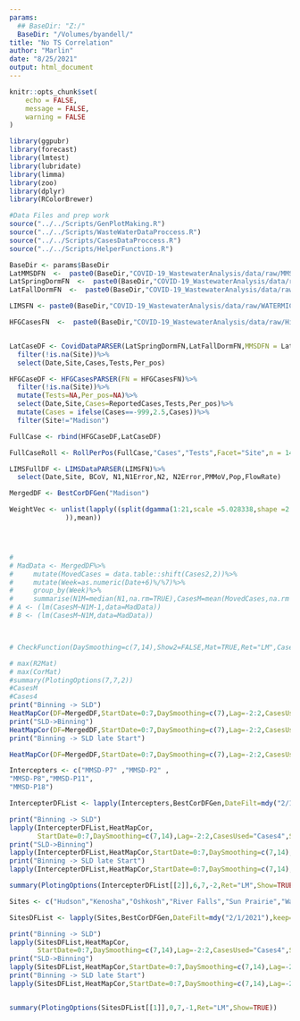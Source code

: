 ```yaml
---
params:
  ## BaseDir: "Z:/"
  BaseDir: "/Volumes/byandell/"
title: "No TS Correlation"
author: "Marlin"
date: "8/25/2021"
output: html_document
---
```


```r
knitr::opts_chunk$set(
	echo = FALSE,
	message = FALSE,
	warning = FALSE
)

```

```r
library(ggpubr)
library(forecast)
library(lmtest)
library(lubridate)
library(limma)
library(zoo)
library(dplyr)
library(RColorBrewer)

#Data Files and prep work
source("../../Scripts/GenPlotMaking.R")
source("../../Scripts/WasteWaterDataProccess.R")
source("../../Scripts/CasesDataProccess.R")
source("../../Scripts/HelperFunctions.R")

```

```r
BaseDir <- params$BaseDir
LatMMSDFN  <-  paste0(BaseDir,"COVID-19_WastewaterAnalysis/data/raw/MMSD_Cases.csv")
LatSpringDormFN  <-  paste0(BaseDir,"COVID-19_WastewaterAnalysis/data/raw/SpringSemester_CasesByDorm.TSV")
LatFallDormFN  <-  paste0(BaseDir,"COVID-19_WastewaterAnalysis/data/raw/FallSemester_CasesByDorm.TSV")

LIMSFN <- paste0(BaseDir,"COVID-19_WastewaterAnalysis/data/raw/WATERMICRO_WW_COVID-2021-06-30 17 40.xlsx")

HFGCasesFN  <-  paste0(BaseDir,"COVID-19_WastewaterAnalysis/data/raw/HighFreq_CaseData_2021-05-07.csv")


LatCaseDF <- CovidDataPARSER(LatSpringDormFN,LatFallDormFN,MMSDFN = LatMMSDFN)%>%
  filter(!is.na(Site))%>%
  select(Date,Site,Cases,Tests,Per_pos)

HFGCaseDF <- HFGCasesPARSER(FN = HFGCasesFN)%>%
  filter(!is.na(Site))%>%
  mutate(Tests=NA,Per_pos=NA)%>%
  select(Date,Site,Cases=ReportedCases,Tests,Per_pos)%>%
  mutate(Cases = ifelse(Cases==-999,2.5,Cases))%>%
  filter(Site!="Madison")

FullCase <- rbind(HFGCaseDF,LatCaseDF)

FullCaseRoll <- RollPerPos(FullCase,"Cases","Tests",Facet="Site",n = 14)

LIMSFullDF <- LIMSDataPARSER(LIMSFN)%>%
  select(Date,Site, BCoV, N1,N1Error,N2, N2Error,PMMoV,Pop,FlowRate)


```

```r
MergedDF <- BestCorDFGen("Madison")
```

```r
WeightVec <- unlist(lapply((split(dgamma(1:21,scale =5.028338,shape =2.332779),c(rep(1,7),rep(2,7),rep(3,7))
              )),mean))




# 
# MadData <- MergedDF%>%
#     mutate(MovedCases = data.table::shift(Cases2,2))%>%
#     mutate(Week=as.numeric(Date+6)%/%7)%>%
#     group_by(Week)%>%
#     summarise(N1M=median(N1,na.rm=TRUE),CasesM=mean(MovedCases,na.rm = TRUE))
# A <- (lm(CasesM~N1M-1,data=MadData))
# B <- (lm(CasesM~N1M,data=MadData))



# CheckFunction(DaySmoothing=c(7,14),Show2=FALSE,Mat=TRUE,Ret="LM",CasesUsed="Cases4")
```


```r
# max(R2Mat)
# max(CorMat)
#summary(PlotingOptions(7,7,2))
#CasesM
#Cases4
print("Binning -> SLD")
HeatMapCor(DF=MergedDF,StartDate=0:7,DaySmoothing=c(7),Lag=-2:2,CasesUsed="Cases4")
print("SLD->Binning")
HeatMapCor(DF=MergedDF,StartDate=0:7,DaySmoothing=c(7),Lag=-2:2,CasesUsed="CasesM")
print("Binning -> SLD late Start")

HeatMapCor(DF=MergedDF,StartDate=0:7,DaySmoothing=c(7),Lag=-2:2,CasesUsed="CasesM",DateStart=mdy("11/13/2020"),ShowPlots=FALSE)

```

```r
Intercepters <- c("MMSD-P7" ,"MMSD-P2" ,               
"MMSD-P8","MMSD-P11",                
"MMSD-P18")

IntercepterDFList <- lapply(Intercepters,BestCorDFGen,DateFilt=mdy("2/1/2021"),keep=c("N1","N1Error","N2","N2Error","Pop"))

print("Binning -> SLD")
lapply(IntercepterDFList,HeatMapCor,
       StartDate=0:7,DaySmoothing=c(7,14),Lag=-2:2,CasesUsed="Cases4",ShowPlots=FALSE)
print("SLD->Binning")
lapply(IntercepterDFList,HeatMapCor,StartDate=0:7,DaySmoothing=c(7,14),Lag=-2:2,CasesUsed="CasesM")
print("Binning -> SLD late Start")
lapply(IntercepterDFList,HeatMapCor,StartDate=0:7,DaySmoothing=c(7,14),Lag=-2:2,CasesUsed="CasesM",DateStart=mdy("11/13/2020"),ShowPlots=FALSE)

summary(PlotingOptions(IntercepterDFList[[2]],6,7,-2,Ret="LM",Show=TRUE))
```


```r
Sites <- c("Hudson","Kenosha","Oshkosh","River Falls","Sun Prairie","Wausau")

SitesDFList <- lapply(Sites,BestCorDFGen,DateFilt=mdy("2/1/2021"),keep=c("N1","N1Error","N2","N2Error","Pop"))

print("Binning -> SLD")
lapply(SitesDFList,HeatMapCor,
       StartDate=0:7,DaySmoothing=c(7,14),Lag=-2:2,CasesUsed="Cases4",ShowPlots=FALSE)
print("SLD->Binning")
lapply(SitesDFList,HeatMapCor,StartDate=0:7,DaySmoothing=c(7,14),Lag=-2:2,CasesUsed="CasesM")
print("Binning -> SLD late Start")
lapply(SitesDFList,HeatMapCor,StartDate=0:7,DaySmoothing=c(7,14),Lag=-2:2,CasesUsed="CasesM",DateStart=mdy("11/13/2020"),ShowPlots=FALSE)


summary(PlotingOptions(SitesDFList[[1]],0,7,-1,Ret="LM",Show=TRUE))
```

